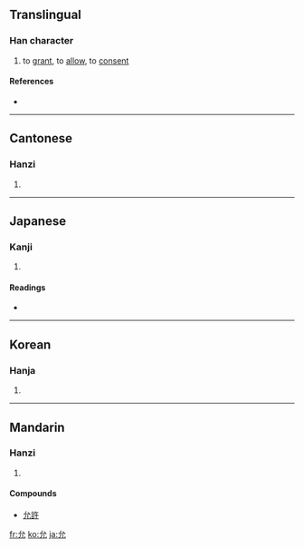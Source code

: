 ==Translingual==

===Han character===
{{Han char|rn=10|rad=儿|as=02|sn=4|four=2321<sub>0</sub>|canj=戈竹山 (IHU)}}

# to [[grant]], to [[allow]], to [[consent]]

====References====
* {{Han ref|kx=0123.030|dkj=01338|dj=0258.010|hdz=10265.030|uh=5141|ud=20801|bh=A4B9|bd=42169}}

----

==Cantonese==

===Hanzi===
{{yue-hanzi|jyut=|y=wan5}}

# {{defn|Cantonese}}

----

==Japanese==

===Kanji===
{{ja-kanji|grade=|rs=儿02}}

# {{defn|Japanese}}

====Readings====
* {{ja-readings|on=[[いん]] (in)|kun=[[まこと]] (makoto), [[ゆるす]] (yurusu), [[じょう]] (jou)}}

----

==Korean==

===Hanja===
{{ko-hanja|hangeul=윤|rv=yun|mr=yun}}

# {{defn|Korean}}

----

==Mandarin==

===Hanzi===
{{cmn-hanzi|pin=[[yǔn]] ([[yun3]])|wg=yün<sup>3</sup>}}

# {{defn|Mandarin}}

====Compounds====
* [[允許]]

[[fr:允]]
[[ko:允]]
[[ja:允]]